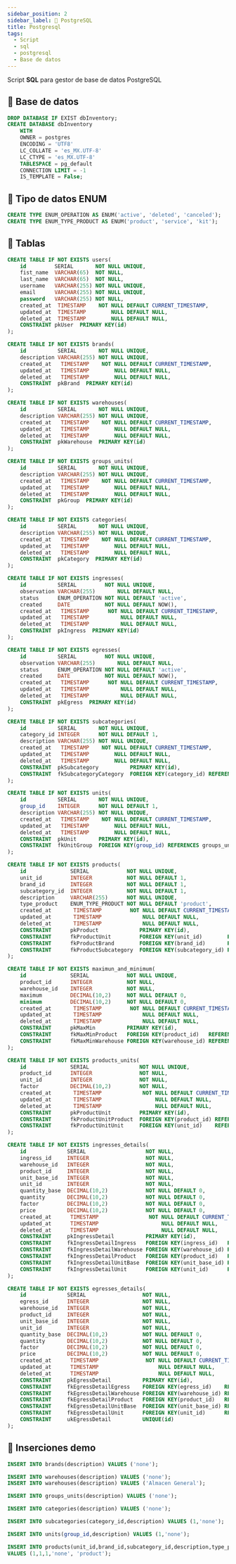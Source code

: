 ```yaml
---
sidebar_position: 2
sidebar_label: 🐘 PostgreSQL
title: Postgresql
tags:
  - Script
  - sql
  - postgresql
  - Base de datos
---
```



Script **SQL** para gestor de base de datos <SpanBlue>PostgreSQL</SpanBlue>

## 💠 Base de datos

```sql
DROP DATABASE IF EXIST dbInventory;
CREATE DATABASE dbInventory
    WITH
    OWNER = postgres
    ENCODING = 'UTF8'
    LC_COLLATE = 'es_MX.UTF-8'
    LC_CTYPE = 'es_MX.UTF-8'
    TABLESPACE = pg_default
    CONNECTION LIMIT = -1
    IS_TEMPLATE = False;
```

## 💠 Tipo de datos ENUM

```sql
CREATE TYPE ENUM_OPERATION AS ENUM('active', 'deleted', 'canceled');
CREATE TYPE ENUM_TYPE_PRODUCT AS ENUM('product', 'service', 'kit');
```

## 💠 Tablas

```sql
CREATE TABLE IF NOT EXISTS users(
    id         SERIAL       NOT NULL UNIQUE,
    fist_name  VARCHAR(65)  NOT NULL,
    last_name  VARCHAR(65)  NOT NULL,
    username   VARCHAR(255) NOT NULL UNIQUE,
    email      VARCHAR(255) NOT NULL UNIQUE,
    password   VARCHAR(255) NOT NULL,
    created_at  TIMESTAMP    NOT NULL DEFAULT CURRENT_TIMESTAMP,
    updated_at  TIMESTAMP        NULL DEFAULT NULL,
    deleted_at  TIMESTAMP        NULL DEFAULT NULL,
    CONSTRAINT pkUser  PRIMARY KEY(id)
);

CREATE TABLE IF NOT EXISTS brands(
    id          SERIAL       NOT NULL UNIQUE,
    description VARCHAR(255) NOT NULL UNIQUE,
    created_at   TIMESTAMP    NOT NULL DEFAULT CURRENT_TIMESTAMP,
    updated_at   TIMESTAMP        NULL DEFAULT NULL,
    deleted_at   TIMESTAMP        NULL DEFAULT NULL,
    CONSTRAINT  pkBrand  PRIMARY KEY(id)
);

CREATE TABLE IF NOT EXISTS warehouses(
    id          SERIAL       NOT NULL UNIQUE,
    description VARCHAR(255) NOT NULL UNIQUE,
    created_at   TIMESTAMP    NOT NULL DEFAULT CURRENT_TIMESTAMP,
    updated_at   TIMESTAMP        NULL DEFAULT NULL,
    deleted_at   TIMESTAMP        NULL DEFAULT NULL,
    CONSTRAINT  pkWarehouse  PRIMARY KEY(id)
);

CREATE TABLE IF NOT EXISTS groups_units(
    id          SERIAL       NOT NULL UNIQUE,
    description VARCHAR(255) NOT NULL UNIQUE,
    created_at   TIMESTAMP    NOT NULL DEFAULT CURRENT_TIMESTAMP,
    updated_at   TIMESTAMP        NULL DEFAULT NULL,
    deleted_at   TIMESTAMP        NULL DEFAULT NULL,
    CONSTRAINT  pkGroup  PRIMARY KEY(id)
);

CREATE TABLE IF NOT EXISTS categories(
    id          SERIAL       NOT NULL UNIQUE,
    description VARCHAR(255) NOT NULL UNIQUE,
    created_at   TIMESTAMP    NOT NULL DEFAULT CURRENT_TIMESTAMP,
    updated_at   TIMESTAMP        NULL DEFAULT NULL,
    deleted_at   TIMESTAMP        NULL DEFAULT NULL,
    CONSTRAINT  pkCategory  PRIMARY KEY(id)
);

CREATE TABLE IF NOT EXISTS ingresses(
    id          SERIAL         NOT NULL UNIQUE,
    observation VARCHAR(255)       NULL DEFAULT NULL,
    status      ENUM_OPERATION NOT NULL DEFAULT 'active',
    created     DATE           NOT NULL DEFAULT NOW(),
    created_at   TIMESTAMP      NOT NULL DEFAULT CURRENT_TIMESTAMP,
    updated_at   TIMESTAMP          NULL DEFAULT NULL,
    deleted_at   TIMESTAMP          NULL DEFAULT NULL,
    CONSTRAINT  pkIngress  PRIMARY KEY(id)
);

CREATE TABLE IF NOT EXISTS egresses(
    id          SERIAL         NOT NULL UNIQUE,
    observation VARCHAR(255)       NULL DEFAULT NULL,
    status      ENUM_OPERATION NOT NULL DEFAULT 'active',
    created     DATE           NOT NULL DEFAULT NOW(),
    created_at   TIMESTAMP      NOT NULL DEFAULT CURRENT_TIMESTAMP,
    updated_at   TIMESTAMP          NULL DEFAULT NULL,
    deleted_at   TIMESTAMP          NULL DEFAULT NULL,
    CONSTRAINT  pkEgress  PRIMARY KEY(id)
);

CREATE TABLE IF NOT EXISTS subcategories(
    id          SERIAL       NOT NULL UNIQUE,
    category_id INTEGER      NOT NULL DEFAULT 1,
    description VARCHAR(255) NOT NULL UNIQUE,
    created_at   TIMESTAMP    NOT NULL DEFAULT CURRENT_TIMESTAMP,
    updated_at   TIMESTAMP        NULL DEFAULT NULL,
    deleted_at   TIMESTAMP        NULL DEFAULT NULL,
    CONSTRAINT  pkSubcategory          PRIMARY KEY(id),
    CONSTRAINT  fkSubcategoryCategory  FOREIGN KEY(category_id) REFERENCES categories(id)
);

CREATE TABLE IF NOT EXISTS units(
    id          SERIAL       NOT NULL UNIQUE,
    group_id    INTEGER      NOT NULL DEFAULT 1,
    description VARCHAR(255) NOT NULL UNIQUE,
    created_at   TIMESTAMP    NOT NULL DEFAULT CURRENT_TIMESTAMP,
    updated_at   TIMESTAMP        NULL DEFAULT NULL,
    deleted_at   TIMESTAMP        NULL DEFAULT NULL,
    CONSTRAINT  pkUnit       PRIMARY KEY(id),
    CONSTRAINT  fkUnitGroup  FOREIGN KEY(group_id) REFERENCES groups_units(id)
);

CREATE TABLE IF NOT EXISTS products(
    id              SERIAL            NOT NULL UNIQUE,
    unit_id         INTEGER           NOT NULL DEFAULT 1,
    brand_id        INTEGER           NOT NULL DEFAULT 1,
    subcategory_id  INTEGER           NOT NULL DEFAULT 1,
    description     VARCHAR(255)      NOT NULL UNIQUE,
    type_product    ENUM_TYPE_PRODUCT NOT NULL DEFAULT 'product',
    created_at       TIMESTAMP         NOT NULL DEFAULT CURRENT_TIMESTAMP,
    updated_at       TIMESTAMP             NULL DEFAULT NULL,
    deleted_at       TIMESTAMP             NULL DEFAULT NULL,
    CONSTRAINT      pkProduct             PRIMARY KEY(id),
    CONSTRAINT      fkProductUnit         FOREIGN KEY(unit_id)        REFERENCES units(id),
    CONSTRAINT      fkProductBrand        FOREIGN KEY(brand_id)       REFERENCES brands(id),
    CONSTRAINT      fkProductSubcategory  FOREIGN KEY(subcategory_id) REFERENCES subcategories(id)
);

CREATE TABLE IF NOT EXISTS maximun_and_minimum(
    id              SERIAL            NOT NULL UNIQUE,
    product_id      INTEGER           NOT NULL,
    warehouse_id    INTEGER           NOT NULL,
    maximum         DECIMAL(10,2)     NOT NULL DEFAULT 0,
    minimum         DECIMAL(10,2)     NOT NULL DEFAULT 0,
    created_at       TIMESTAMP         NOT NULL DEFAULT CURRENT_TIMESTAMP,
    updated_at       TIMESTAMP             NULL DEFAULT NULL,
    deleted_at       TIMESTAMP             NULL DEFAULT NULL,
    CONSTRAINT      pkMaxMin          PRIMARY KEY(id),
    CONSTRAINT      fkMaxMinProduct   FOREIGN KEY(product_id)   REFERENCES products(id),
    CONSTRAINT      fkMaxMinWarehouse FOREIGN KEY(warehouse_id) REFERENCES warehouses(id)
);

CREATE TABLE IF NOT EXISTS products_units(
    id              SERIAL                NOT NULL UNIQUE,
    product_id      INTEGER               NOT NULL,
    unit_id         INTEGER               NOT NULL,
    factor          DECIMAL(10,2)         NOT NULL,
    created_at       TIMESTAMP             NOT NULL DEFAULT CURRENT_TIMESTAMP,
    updated_at       TIMESTAMP                 NULL DEFAULT NULL,
    deleted_at       TIMESTAMP                 NULL DEFAULT NULL,
    CONSTRAINT      pkProductUnit         PRIMARY KEY(id),
    CONSTRAINT      fkProductUnitProduct  FOREIGN KEY(product_id) REFERENCES products(id),
    CONSTRAINT      fkProductUnitUnit     FOREIGN KEY(unit_id)    REFERENCES units(id)
);

CREATE TABLE IF NOT EXISTS ingresses_details(
    id             SERIAL                   NOT NULL,
    ingress_id     INTEGER                  NOT NULL,
    warehouse_id   INTEGER                  NOT NULL,
    product_id     INTEGER                  NOT NULL,
    unit_base_id   INTEGER                  NOT NULL,
    unit_id        INTEGER                  NOT NULL,
    quantity_base  DECIMAL(10,2)            NOT NULL DEFAULT 0,
    quantity       DECIMAL(10,2)            NOT NULL DEFAULT 0,
    factor         DECIMAL(10,2)            NOT NULL DEFAULT 0,
    price          DECIMAL(10,2)            NOT NULL DEFAULT 0,
    created_at      TIMESTAMP                NOT NULL DEFAULT CURRENT_TIMESTAMP,
    updated_at      TIMESTAMP                    NULL DEFAULT NULL,
    deleted_at      TIMESTAMP                    NULL DEFAULT NULL,
    CONSTRAINT     pkIngressDetail          PRIMARY KEY(id),
    CONSTRAINT     fkIngressDetailIngress   FOREIGN KEY(ingress_id)   REFERENCES ingresses(id),
    CONSTRAINT     fkIngressDetailWarehouse FOREIGN KEY(warehouse_id) REFERENCES warehouses(id),
    CONSTRAINT     fkIngressDetailProduct   FOREIGN KEY(product_id)   REFERENCES products(id),
    CONSTRAINT     fkIngressDetailUnitBase  FOREIGN KEY(unit_base_id) REFERENCES units(id),
    CONSTRAINT     fkIngressDetailUnit      FOREIGN KEY(unit_id)      REFERENCES units(id)
);

CREATE TABLE IF NOT EXISTS egresses_details(
    id             SERIAL                  NOT NULL,
    egress_id      INTEGER                 NOT NULL,
    warehouse_id   INTEGER                 NOT NULL,
    product_id     INTEGER                 NOT NULL,
    unit_base_id   INTEGER                 NOT NULL,
    unit_id        INTEGER                 NOT NULL,
    quantity_base  DECIMAL(10,2)           NOT NULL DEFAULT 0,
    quantity       DECIMAL(10,2)           NOT NULL DEFAULT 0,
    factor         DECIMAL(10,2)           NOT NULL DEFAULT 0,
    price          DECIMAL(10,2)           NOT NULL DEFAULT 0,
    created_at      TIMESTAMP               NOT NULL DEFAULT CURRENT_TIMESTAMP,
    updated_at      TIMESTAMP                   NULL DEFAULT NULL,
    deleted_at      TIMESTAMP                   NULL DEFAULT NULL,
    CONSTRAINT     pkEgressDetail          PRIMARY KEY(id),
    CONSTRAINT     fkEgressDetailEgress    FOREIGN KEY(egress_id)    REFERENCES egresses(id),
    CONSTRAINT     fkEgressDetailWarehouse FOREIGN KEY(warehouse_id) REFERENCES warehouses(id),
    CONSTRAINT     fkEgressDetailProduct   FOREIGN KEY(product_id)   REFERENCES products(id),
    CONSTRAINT     fkEgressDetailUnitBase  FOREIGN KEY(unit_base_id) REFERENCES units(id),
    CONSTRAINT     fkEgressDetailUnit      FOREIGN KEY(unit_id)      REFERENCES units(id),
    CONSTRAINT     ukEgressDetail          UNIQUE(id)
);
```

## 💠 Inserciones demo

```sql
INSERT INTO brands(description) VALUES ('none');

INSERT INTO warehouses(description) VALUES ('none');
INSERT INTO warehouses(description) VALUES ('Almacen General');

INSERT INTO groups_units(description) VALUES ('none');

INSERT INTO categories(description) VALUES ('none');

INSERT INTO subcategories(category_id,description) VALUES (1,'none');

INSERT INTO units(group_id,description) VALUES (1,'none');

INSERT INTO products(unit_id,brand_id,subcategory_id,description,type_product)
VALUES (1,1,1,'none', 'product');
```
